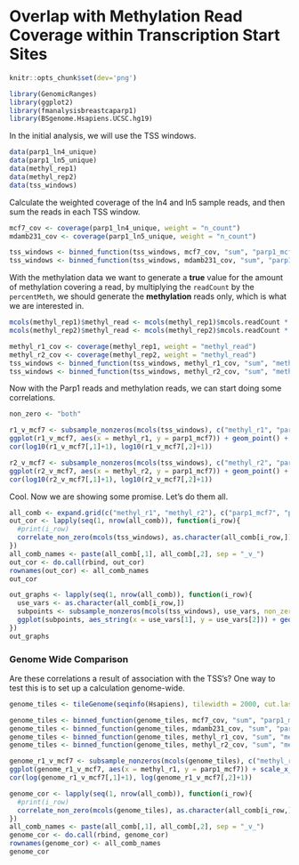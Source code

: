 <!--
% \VignetteEngine{knitr}
% \VignetteIndexEntry{fmanalysisbreastcaparp1: Methylation}
% \VignetteDepends{GenomicRanges, ggplot2, BSgenome.Hsapiens.UCSC.hg19, fmanalysisbreastcaparp1, fmdatabreastcaparp1}
% \VignettePackage{fmanalysisbreastcaparp1}
-->

# Overlap with Methylation Read Coverage within Transcription Start Sites

```r
knitr::opts_chunk$set(dev='png')
```

```r
library(GenomicRanges)
library(ggplot2)
library(fmanalysisbreastcaparp1)
library(BSgenome.Hsapiens.UCSC.hg19)
```

In the initial analysis, we will use the TSS windows. 

```r
data(parp1_ln4_unique)
data(parp1_ln5_unique)
data(methyl_rep1)
data(methyl_rep2)
data(tss_windows)
```

Calculate the weighted coverage of the ln4 and ln5 sample reads, and then sum the reads in each TSS window.

```r
mcf7_cov <- coverage(parp1_ln4_unique, weight = "n_count")
mdamb231_cov <- coverage(parp1_ln5_unique, weight = "n_count")

tss_windows <- binned_function(tss_windows, mcf7_cov, "sum", "parp1_mcf7")
tss_windows <- binned_function(tss_windows, mdamb231_cov, "sum", "parp1_mdamb231")
```

With the methylation data we want to generate a **true** value for the amount of methylation covering a read, by multiplying the `readCount` by the `percentMeth`, we should generate the **methylation** reads only, which is what we are interested in.

```r
mcols(methyl_rep1)$methyl_read <- mcols(methyl_rep1)$mcols.readCount * mcols(methyl_rep1)$mcols.percentMeth / 100
mcols(methyl_rep2)$methyl_read <- mcols(methyl_rep2)$mcols.readCount * mcols(methyl_rep2)$mcols.percentMeth / 100

methyl_r1_cov <- coverage(methyl_rep1, weight = "methyl_read")
methyl_r2_cov <- coverage(methyl_rep2, weight = "methyl_read")
tss_windows <- binned_function(tss_windows, methyl_r1_cov, "sum", "methyl_r1")
tss_windows <- binned_function(tss_windows, methyl_r2_cov, "sum", "methyl_r2")
```

Now with the Parp1 reads and methylation reads, we can start doing some correlations.


```r
non_zero <- "both"
```


```r
r1_v_mcf7 <- subsample_nonzeros(mcols(tss_windows), c("methyl_r1", "parp1_mcf7"), non_zero = non_zero, n_points = 10000)
ggplot(r1_v_mcf7, aes(x = methyl_r1, y = parp1_mcf7)) + geom_point() + scale_y_log10() + scale_x_log10()
cor(log10(r1_v_mcf7[,1]+1), log10(r1_v_mcf7[,2]+1))

r2_v_mcf7 <- subsample_nonzeros(mcols(tss_windows), c("methyl_r2", "parp1_mcf7"), non_zero = non_zero, n_points = 10000)
ggplot(r2_v_mcf7, aes(x = methyl_r2, y = parp1_mcf7)) + geom_point() + scale_y_log10() + scale_x_log10()
cor(log10(r2_v_mcf7[,1]+1), log10(r2_v_mcf7[,2]+1))
```

Cool. Now we are showing some promise. Let's do them all.

```r
all_comb <- expand.grid(c("methyl_r1", "methyl_r2"), c("parp1_mcf7", "parp1_mdamb231"), stringsAsFactors = FALSE)
out_cor <- lapply(seq(1, nrow(all_comb)), function(i_row){
  #print(i_row)
  correlate_non_zero(mcols(tss_windows), as.character(all_comb[i_row,]), log_transform = TRUE, non_zero = non_zero, test = TRUE)
})
all_comb_names <- paste(all_comb[,1], all_comb[,2], sep = "_v_")
out_cor <- do.call(rbind, out_cor)
rownames(out_cor) <- all_comb_names
out_cor
```

```r
out_graphs <- lapply(seq(1, nrow(all_comb)), function(i_row){
  use_vars <- as.character(all_comb[i_row,])
  subpoints <- subsample_nonzeros(mcols(tss_windows), use_vars, non_zero = non_zero, n_points = 10000)
  ggplot(subpoints, aes_string(x = use_vars[1], y = use_vars[2])) + geom_point() + scale_y_log10() + scale_x_log10()
})
out_graphs
```


### Genome Wide Comparison

Are these correlations a result of association with the TSS's? One way to test this is to set up a calculation genome-wide.

```r
genome_tiles <- tileGenome(seqinfo(Hsapiens), tilewidth = 2000, cut.last.tile.in.chrom = TRUE)

genome_tiles <- binned_function(genome_tiles, mcf7_cov, "sum", "parp1_mcf7")
genome_tiles <- binned_function(genome_tiles, mdamb231_cov, "sum", "parp1_mdamb231")
genome_tiles <- binned_function(genome_tiles, methyl_r1_cov, "sum", "methyl_r1")
genome_tiles <- binned_function(genome_tiles, methyl_r2_cov, "sum", "methyl_r2")
```


```r
genome_r1_v_mcf7 <- subsample_nonzeros(mcols(genome_tiles), c("methyl_r1", "parp1_mcf7"), non_zero = non_zero, n_points = 10000)
ggplot(genome_r1_v_mcf7, aes(x = methyl_r1, y = parp1_mcf7)) + scale_x_log10() + scale_y_log10() + geom_point()
cor(log(genome_r1_v_mcf7[,1]+1), log(genome_r1_v_mcf7[,2]+1))
```

```r
genome_cor <- lapply(seq(1, nrow(all_comb)), function(i_row){
  #print(i_row)
  correlate_non_zero(mcols(genome_tiles), as.character(all_comb[i_row,]), log_transform = TRUE, non_zero = non_zero, test = TRUE)
})
all_comb_names <- paste(all_comb[,1], all_comb[,2], sep = "_v_")
genome_cor <- do.call(rbind, genome_cor)
rownames(genome_cor) <- all_comb_names
genome_cor
```

